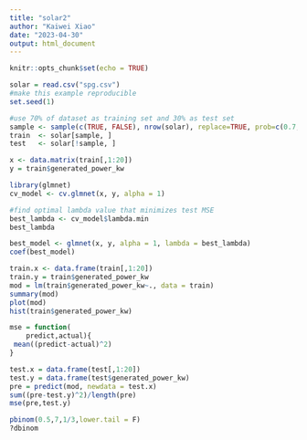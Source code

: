```yaml
---
title: "solar2"
author: "Kaiwei Xiao"
date: "2023-04-30"
output: html_document
---
```


```r
knitr::opts_chunk$set(echo = TRUE)
```

```r
solar = read.csv("spg.csv")
#make this example reproducible
set.seed(1)

#use 70% of dataset as training set and 30% as test set
sample <- sample(c(TRUE, FALSE), nrow(solar), replace=TRUE, prob=c(0.7,0.3))
train  <- solar[sample, ]
test   <- solar[!sample, ]
```

```r
x <- data.matrix(train[,1:20])
y = train$generated_power_kw

library(glmnet)
cv_model <- cv.glmnet(x, y, alpha = 1)

#find optimal lambda value that minimizes test MSE
best_lambda <- cv_model$lambda.min
best_lambda
```

```r
best_model <- glmnet(x, y, alpha = 1, lambda = best_lambda)
coef(best_model)
```


```r
train.x <- data.frame(train[,1:20])
train.y = train$generated_power_kw
mod = lm(train$generated_power_kw~., data = train)
summary(mod)
plot(mod)
hist(train$generated_power_kw)
```

```r

mse = function(
    predict,actual){
 mean((predict-actual)^2)
}
```

```r
test.x = data.frame(test[,1:20])
test.y = data.frame(test$generated_power_kw)
pre = predict(mod, newdata = test.x)
sum((pre-test.y)^2)/length(pre)
mse(pre,test.y)
```

```r
pbinom(0.5,7,1/3,lower.tail = F)
?dbinom
```

